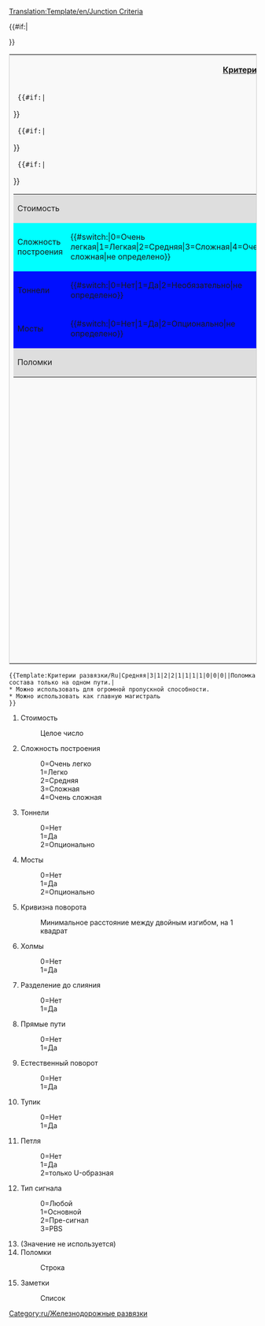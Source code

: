 <noinclude>
[[Translation:Template/en/Junction Criteria]]{{en/-}}</noinclude><includeonly>
<table style='border: 1px solid #ccc;background-color: #f9f9f9;'>
<tr><th colspan='2'>[[Main/ru/Критерии развязок|Критерии развязки]]</th></tr>
<tr><td width='50%' valign='top'>
<table border='0' width='100%'>
  <tr bgcolor='#DEDEDE'><td>Стоимость</td><td>{{{1}}}</td></tr>
  {{#if:{{{2}}}|<tr bgcolor='#{{#switch:{{{2}}}|0=99FF99|1=CCFF99|2=FFFF99|3=FFCC99|4=FF9999|FFFFFF}}'>
  <td>Сложность построения</td><td>{{#switch:{{{2}}}|0=Очень легкая|1=Легкая|2=Средняя|3=Сложная|4=Очень сложная|не определено}}</td></tr>}}
  {{#if:{{{3}}}|<tr bgcolor='#{{#switch:{{{3}}}|0=CCFFCC|1=FFCCCC|2=FFFFCC|FFFFFF}}'>
  <td>Тоннели</td><td>{{#switch:{{{3}}}|0=Нет|1=Да|2=Необязательно|не определено}}</td></tr>}}
  {{#if:{{{4}}}|<tr bgcolor='#{{#switch:{{{4}}}|0=CCFFCC|1=FFCCCC|2=FFFFCC|FFFFFF}}'>
  <td>Мосты</td><td>{{#switch:{{{4}}}|0=Нет|1=Да|2=Опционально|не определено}}</td></tr>}}
  <tr bgcolor='#DEDEDE'><td colspan='2'>Поломки<br/>{{{14}}}</td></tr>
</table>
</td><td width='50%' valign='top'>
<table border='0' width='100%'>{{#if:{{{5}}}|<tr bgcolor='#{{#switch:{{{5}}}   | 0=f99   | 1=fc9   | 2=fd9   | 3=fe9   | 4=ff9   | 5=ef9   | 6=df9   | 7=cf9   | 8=bf9   | 9=af9   |10=9f9   |11=8f9   |12=7f9   |  fff  }}'>
  <td>Кривизна поворота</td><td>{{{5}}}</td></tr>}}
  {{#if:{{{6}}}|<tr bgcolor='#{{#switch:{{{6}}}|0=CCFFCC|1=FFCCCC|FFFFFF}}'>
  <td>Холмы</td><td>{{#switch:{{{6}}}|0=Нет|1=Да|не определено}}</td></tr>}}
   {{#if:{{{7}}}|<tr bgcolor='#{{#switch:{{{7}}}|0=FFCCCC|1=CCFFCC|FFFFFF}}'>
  <td>Разделение до слияния</td><td>{{#switch:{{{7}}}|0=Нет|1=Да|не определено}}</td></tr>}}
  {{#if:{{{8}}}|<tr bgcolor='#{{#switch:{{{8}}}|0=FFCCCC|1=CCFFCC|FFFFFF}}'>
  <td>Прямые пути</td><td>{{#switch:{{{8}}}|0=Нет|1=Да|не определено}}</td></tr>}}
  {{#if:{{{9}}}|<tr bgcolor='#{{#switch:{{{9}}}|0=FFCCCC|1=CCFFCC|FFFFFF}}'>
  <td>Естественный поворот</td><td>{{#switch:{{{9}}}|0=Нет|1=Да|не определено}}</td></tr>}}
  {{#if:{{{10}}}|<tr bgcolor='#{{#switch:{{{10}}}|0=CCFFCC|1=FFCCCC|FFFFFF}}'>
  <td>Тупик</td><td>{{#switch:{{{10}}}|0=Нет|1=Да|не определено}}</td></tr>}}
  {{#if:{{{11}}}|<tr bgcolor='#{{#switch:{{{11}}}|0=CCFFCC|1=FFCCCC|2=CCFFCC|FFFFFF}}'>
  <td>Петля</td><td>{{#switch:{{{11}}}|0=Нет|1=Да|2=только U-образная|не определено}}</td></tr>}}
  {{#if:{{{12}}}|<tr bgcolor='#DEDEDE'><td>Тип сигнала</td>
  <td>{{#switch:{{{12}}}|0=Любой|1=Основной|2=Пре-сигнал|3=PBS|не определено}}</td></tr>}}
</table>
</td></tr>
{{#if:{{{15}}}|<tr><td colspan='2'>{{{15}}}</td></tr>}}
</table>
</includeonly>
<noinclude>
{{Template:Критерии развязки/Ru|Средняя|3|1|2|2|1|1|1|1|0|0|0||Поломка состава только на одном пути.|
* Можно использовать для огромной пропускной способности. 
* Можно использовать как главную магистраль
}}
<pre>{{Template:Критерии развязки/Ru|Средняя|3|1|2|2|1|1|1|1|0|0|0||Поломка состава только на одном пути.|
* Можно использовать для огромной пропускной способности. 
* Можно использовать как главную магистраль
}}</pre>
#Стоимость
#:Целое число
#Сложность построения
#:0=Очень легко
#:1=Легко
#:2=Средняя
#:3=Сложная
#:4=Очень сложная
#Тоннели
#:0=Нет
#:1=Да
#:2=Опционально
#Мосты
#:0=Нет
#:1=Да
#:2=Опционально
#Кривизна поворота
#:Минимальное расстояние между двойным изгибом, на 1 квадрат
#Холмы
#:0=Нет
#:1=Да
#Разделение до слияния
#:0=Нет
#:1=Да
#Прямые пути
#:0=Нет
#:1=Да
#Естественный поворот
#:0=Нет
#:1=Да
#Тупик
#:0=Нет
#:1=Да
#Петля
#:0=Нет
#:1=Да
#:2=только U-образная
#Тип сигнала
#:0=Любой
#:1=Основной
#:2=Пре-сигнал
#:3=PBS
# (Значение не используется)
#Поломки
#:Строка
#Заметки
#:Список

[[Category:ru/Железнодорожные развязки]]
</noinclude>